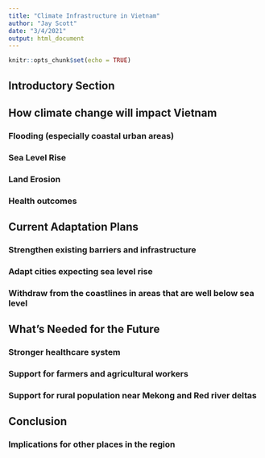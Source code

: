 ```yaml
---
title: "Climate Infrastructure in Vietnam"
author: "Jay Scott"
date: "3/4/2021"
output: html_document
---
```


```r
knitr::opts_chunk$set(echo = TRUE)
```

## Introductory Section

## How climate change will impact Vietnam

### Flooding (especially coastal urban areas)

### Sea Level Rise

### Land Erosion

### Health outcomes

## Current Adaptation Plans

### Strengthen existing barriers and infrastructure

### Adapt cities expecting sea level rise

### Withdraw from the coastlines in areas that are well below sea level

## What’s Needed for the Future

### Stronger healthcare system

### Support for farmers and agricultural workers

### Support for rural population near Mekong and Red river deltas

## Conclusion

### Implications for other places in the region